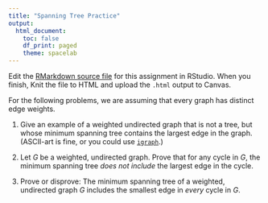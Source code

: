 ```yaml
---
title: "Spanning Tree Practice"
output:
  html_document:
    toc: false
    df_print: paged
    theme: spacelab
---
```


Edit the [RMarkdown source file](25mstpractice.Rmd) for this assignment in RStudio. When you finish, Knit the file to HTML and upload the `.html` output to Canvas.

For the following problems, we are assuming that every graph has distinct edge weights.

1. Give an example of a weighted undirected graph that is not a tree, but whose minimum spanning tree contains the largest edge in the graph. (ASCII-art is fine, or you could use [`igraph`](https://stackoverflow.com/questions/44077403/show-edge-attributes-as-label-with-igraph).)




2. Let $G$ be a weighted, undirected graph. Prove that for any cycle in $G$, the minimum spanning tree *does not include* the largest edge in the cycle.




3. Prove or disprove: The minimum spanning tree of a weighted, undirected graph $G$ includes the smallest edge in *every* cycle in $G$.



